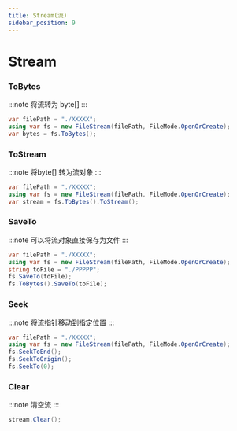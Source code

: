 ```yaml
---
title: Stream(流)
sidebar_position: 9
---
```


# Stream

### ToBytes

:::note
将流转为 byte[]
:::

```csharp
var filePath = "./XXXXX";
using var fs = new FileStream(filePath, FileMode.OpenOrCreate);
var bytes = fs.ToBytes();
```

### ToStream

:::note
将byte[] 转为流对象
:::

```csharp
var filePath = "./XXXXX";
using var fs = new FileStream(filePath, FileMode.OpenOrCreate);
var stream = fs.ToBytes().ToStream();
```

### SaveTo

:::note
可以将流对象直接保存为文件
:::

```csharp
var filePath = "./XXXXX";
using var fs = new FileStream(filePath, FileMode.OpenOrCreate);
string toFile = "./PPPPP";
fs.SaveTo(toFile);
fs.ToBytes().SaveTo(toFile);
```

### Seek

:::note
将流指针移动到指定位置
:::

```csharp
var filePath = "./XXXXX";
using var fs = new FileStream(filePath, FileMode.OpenOrCreate);
fs.SeekToEnd();
fs.SeekToOrigin();
fs.SeekTo(0);
```

### Clear

:::note
清空流
:::

```csharp
stream.Clear();
```
